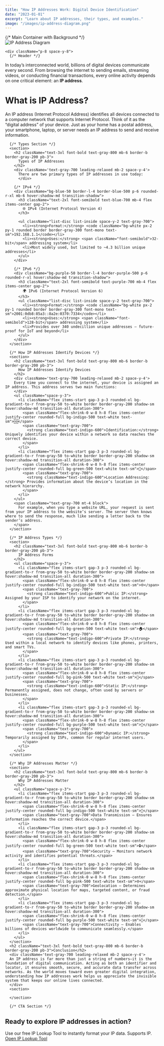 ```yaml
---
title: "How IP Addresses Work: Digital Device Identification"
date: "2023-01-01"
excerpt: "Learn about IP addresses, their types, and examples."
image: "/images/ip-address-diagram.png"
---
```


<div className="prose prose-lg max-w-none font-serif">
  {/* Main Container with Background */}
  <div className="max-w-4xl mx-auto bg-white rounded-2xl border border-gray-200 overflow-hidden">
  <div className="w-full my-8 mt-[0] flex justify-center relative">
  <div className="relative group w-full max-w-3xl rounded-xl overflow-hidden ">
    <div className="absolute inset-0 bg-gradient-to-r from-indigo-100 via-purple-100 to-pink-100 opacity-30 blur-3xl transform scale-110 group-hover:scale-125 transition-transform duration-500"></div>
    <img 
      src="/images/ip-address-diagram.png" 
      alt="IP Address Diagram" 
      className="relative w-full h-auto rounded-xl border border-gray-200 transform hover:scale-103 transition-transform duration-500"
    />
    
  </div>
</div>


    <div className="p-8 space-y-8">
      {/* Header */}
     
  <div className="text-gray-700 leading-relaxed space-y-4">
        In today’s interconnected world, billions of digital devices communicate every second. From browsing the internet to sending emails, streaming videos, or conducting financial transactions, every online activity depends on one critical element: an <strong className="text-indigo-600">IP address</strong>.
  <h1 className="text-3xl font-bold text-gray-900 mb-4">
    What is IP Address?
      </h1>
        An IP address (Internet Protocol Address) identifies all devices connected to a computer network that supports Internet Protocol. Think of it as the “digital address” of your device. Just as your home has a postal address, your smartphone, laptop, or server needs an IP address to send and receive information.
      </div>

      {/* Types Section */}
      <section>
        <h2 className="text-3xl font-bold text-gray-800 mb-6 border-b border-gray-200 pb-3">
          Types of IP Addresses
        </h2>
        <div className='text-gray-700 leading-relaxed mb-2 space-y-4'>
          There are two primary types of IP addresses in use today:
          </div>

        {/* IPv4 */}
        <div className="bg-blue-50 border-l-4 border-blue-500 p-6 rounded-r-xl mb-6 hover:shadow-md transition-shadow">
          <h3 className="text-2xl font-semibold text-blue-700 mb-4 flex items-center gap-2">
            🌐 IPv4 (Internet Protocol Version 4)
          </h3>
          
          <ul className="list-disc list-inside space-y-2 text-gray-700">
            <li><strong>Format:</strong> <code className="bg-white px-2 py-1 rounded border border-gray-300 font-mono text-sm">192.168.1.1</code></li>
            <li><strong>Uses:</strong> <span className="font-semibold">32-bit</span> addressing system</li>
            <li>Most widely used, but limited to ~4.3 billion unique addresses</li>
          </ul>
        </div>

        {/* IPv6 */}
        <div className="bg-purple-50 border-l-4 border-purple-500 p-6 rounded-r-xl hover:shadow-md transition-shadow">
          <h3 className="text-2xl font-semibold text-purple-700 mb-4 flex items-center gap-2">
            🌍 IPv6 (Internet Protocol Version 6)
          </h3>
          <ul className="list-disc list-inside space-y-2 text-gray-700">
            <li><strong>Format:</strong> <code className="bg-white px-2 py-1 rounded border border-gray-300 font-mono text-sm">2001:0db8:85a3::8a2e:0370:7334</code></li>
            <li><strong>Uses:</strong> <span className="font-semibold">128-bit</span> addressing system</li>
            <li>Provides over 340 undecillion unique addresses — future-proof for IoT and beyond</li>
          </ul>
        </div>
      </section>

      {/* How IP Addresses Identify Devices */}
      <section>
        <h2 className="text-3xl font-bold text-gray-800 mb-6 border-b border-gray-200 pb-3">
          How IP Addresses Identify Devices
        </h2>
        <div className='text-gray-700 leading-relaxed mb-2 space-y-4'>
        Every time you connect to the internet, your device is assigned an IP address. This address serves two main functions:
        </div>
        <ul className="space-y-3">
          <li className="flex items-start gap-3 p-3 rounded-xl bg-gradient-to-r from-gray-50 to-white border border-gray-200 shadow-sm hover:shadow-md transition-all duration-300">
            <span className="flex-shrink-0 w-8 h-8 flex items-center justify-center rounded-full bg-indigo-500 text-white text-sm">🆔</span>
            <span className="text-gray-700">
              <strong className="text-indigo-600">Identification:</strong> Uniquely identifies your device within a network so data reaches the correct device.
            </span>
          </li>
          <li className="flex items-start gap-3 p-3 rounded-xl bg-gradient-to-r from-gray-50 to-white border border-gray-200 shadow-sm hover:shadow-md transition-all duration-300">
            <span className="flex-shrink-0 w-8 h-8 flex items-center justify-center rounded-full bg-green-500 text-white text-sm">📍</span>
            <span className="text-gray-700">
              <strong className="text-indigo-600">Location Addressing:</strong> Provides information about the device’s location in the network hierarchy.
            </span>
          </li>
        </ul>
        <span className="text-gray-700 mt-4 block">
          For example, when you type a website URL, your request is sent from your IP address to the website’s server. The server then knows where to send the response, much like sending a letter back to the sender’s address.
        </span>
      </section>

      {/* IP Address Types */}
      <section>
        <h2 className="text-3xl font-bold text-gray-800 mb-6 border-b border-gray-200 pb-3">
          IP Address Forms
        </h2>
        <ul className="space-y-3">
          <li className="flex items-start gap-3 p-3 rounded-xl bg-gradient-to-r from-gray-50 to-white border border-gray-200 shadow-sm hover:shadow-md transition-all duration-300">
            <span className="flex-shrink-0 w-8 h-8 flex items-center justify-center rounded-full bg-indigo-500 text-white text-sm">🌐</span>
            <span className="text-gray-700">
              <strong className="text-indigo-600">Public IP:</strong> Assigned by your ISP to identify your network on the internet.
            </span>
          </li>
          <li className="flex items-start gap-3 p-3 rounded-xl bg-gradient-to-r from-gray-50 to-white border border-gray-200 shadow-sm hover:shadow-md transition-all duration-300">
            <span className="flex-shrink-0 w-8 h-8 flex items-center justify-center rounded-full bg-green-500 text-white text-sm">🏠</span>
            <span className="text-gray-700">
              <strong className="text-indigo-600">Private IP:</strong> Used within a local network to identify devices like phones, printers, and smart TVs.
            </span>
          </li>
          <li className="flex items-start gap-3 p-3 rounded-xl bg-gradient-to-r from-gray-50 to-white border border-gray-200 shadow-sm hover:shadow-md transition-all duration-300">
            <span className="flex-shrink-0 w-8 h-8 flex items-center justify-center rounded-full bg-pink-500 text-white text-sm">📌</span>
            <span className="text-gray-700">
              <strong className="text-indigo-600">Static IP:</strong> Permanently assigned, does not change, often used by servers or businesses.
            </span>
          </li>
          <li className="flex items-start gap-3 p-3 rounded-xl bg-gradient-to-r from-gray-50 to-white border border-gray-200 shadow-sm hover:shadow-md transition-all duration-300">
            <span className="flex-shrink-0 w-8 h-8 flex items-center justify-center rounded-full bg-purple-500 text-white text-sm">🔄</span>
            <span className="text-gray-700">
              <strong className="text-indigo-600">Dynamic IP:</strong> Temporarily assigned by ISPs, common for regular internet users.
            </span>
          </li>
        </ul>
      </section>

      {/* Why IP Addresses Matter */}
      <section>
        <h2 className="text-3xl font-bold text-gray-800 mb-6 border-b border-gray-200 pb-3">
          Why IP Addresses Matter
        </h2>
        <ul className="space-y-3">
          <li className="flex items-start gap-3 p-3 rounded-xl bg-gradient-to-r from-gray-50 to-white border border-gray-200 shadow-sm hover:shadow-md transition-all duration-300">
            <span className="flex-shrink-0 w-8 h-8 flex items-center justify-center rounded-full bg-indigo-500 text-white text-sm">💾</span>
            <span className="text-gray-700">Data Transmission – Ensures information reaches the correct device.</span>
          </li>
          <li className="flex items-start gap-3 p-3 rounded-xl bg-gradient-to-r from-gray-50 to-white border border-gray-200 shadow-sm hover:shadow-md transition-all duration-300">
            <span className="flex-shrink-0 w-8 h-8 flex items-center justify-center rounded-full bg-green-500 text-white text-sm">🔒</span>
            <span className="text-gray-700">Security – Monitors network activity and identifies potential threats.</span>
          </li>
          <li className="flex items-start gap-3 p-3 rounded-xl bg-gradient-to-r from-gray-50 to-white border border-gray-200 shadow-sm hover:shadow-md transition-all duration-300">
            <span className="flex-shrink-0 w-8 h-8 flex items-center justify-center rounded-full bg-pink-500 text-white text-sm">🌐</span>
            <span className="text-gray-700">Geolocation – Determines approximate physical location for maps, targeted content, or fraud detection.</span>
          </li>
          <li className="flex items-start gap-3 p-3 rounded-xl bg-gradient-to-r from-gray-50 to-white border border-gray-200 shadow-sm hover:shadow-md transition-all duration-300">
            <span className="flex-shrink-0 w-8 h-8 flex items-center justify-center rounded-full bg-purple-500 text-white text-sm">🔗</span>
            <span className="text-gray-700">Connectivity – Enables billions of devices worldwide to communicate seamlessly.</span>
          </li>
        </ul>
      </section>
      <h2 className="text-3xl font-bold text-gray-800 mb-6 border-b border-gray-200 pb-3">Conclusion</h2>
      <div className='text-gray-700 leading-relaxed mb-2 space-y-4'>
      An IP address is far more than just a string of numbers—it is the foundation of digital communication. Acting as both an identifier and locator, it ensures smooth, secure, and accurate data transfer across networks. As the world moves toward even greater digital integration, understanding how IP addresses work helps us appreciate the invisible system that keeps our online lives connected.
      </div>
      <section>

      </section>

      {/* CTA Section */}
<section className="relative mt-20 mb-12">
  <div className="absolute inset-0 bg-gradient-to-r from-indigo-500/20 via-purple-500/20 to-pink-500/20 blur-3xl opacity-60"></div>

  <div className="relative max-w-4xl mx-auto text-center bg-white/70 backdrop-blur-md 
                  rounded-3xl shadow-lg p-10 border border-gray-200">
    <h2 className="text-3xl md:text-4xl font-extrabold text-gray-900 mb-4">
      Ready to explore IP addresses in action?
    </h2>
    <div className="text-lg text-gray-700 mb-8">
      Use our free <span className="font-semibold text-indigo-600">IP Lookup Tool</span> to instantly format 
      your IP data. Supports <span className="font-medium">IP</span>.
    </div>
    <a
      href="/tools/ip-address"
      className="inline-block px-8 py-4 text-lg font-semibold text-white bg-gradient-to-r 
                 from-indigo-600 via-purple-600 to-pink-600 rounded-xl shadow-md 
                 hover:shadow-lg hover:scale-[1.03] active:scale-[0.98] 
                 transition-all duration-200"
    >
          Open IP Lookup Tool
    </a>
  </div>
</section>
    </div>
  </div>
</div>

